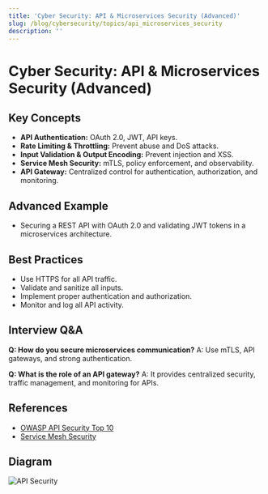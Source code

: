 ```yaml
---
title: 'Cyber Security: API & Microservices Security (Advanced)'
slug: /blog/cybersecurity/topics/api_microservices_security
description: ''
---
```

# Cyber Security: API & Microservices Security (Advanced)

## Key Concepts
- **API Authentication:** OAuth 2.0, JWT, API keys.
- **Rate Limiting & Throttling:** Prevent abuse and DoS attacks.
- **Input Validation & Output Encoding:** Prevent injection and XSS.
- **Service Mesh Security:** mTLS, policy enforcement, and observability.
- **API Gateway:** Centralized control for authentication, authorization, and monitoring.

## Advanced Example
- Securing a REST API with OAuth 2.0 and validating JWT tokens in a microservices architecture.

## Best Practices
- Use HTTPS for all API traffic.
- Validate and sanitize all inputs.
- Implement proper authentication and authorization.
- Monitor and log all API activity.

## Interview Q&A
**Q: How do you secure microservices communication?**
A: Use mTLS, API gateways, and strong authentication.

**Q: What is the role of an API gateway?**
A: It provides centralized security, traffic management, and monitoring for APIs.

## References
- [OWASP API Security Top 10](https://owasp.org/www-project-api-security/)
- [Service Mesh Security](https://istio.io/latest/docs/concepts/security/)

## Diagram
![API Security](https://owasp.org/www-project-api-security/assets/images/api-security-diagram.png)
